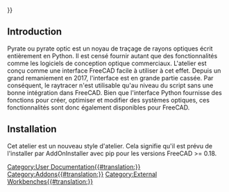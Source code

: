 <languages/>
{{UnfinishedDocu{{#translation:}}}}

== Introduction ==

{{TOCright}}

Pyrate ou pyrate optic est un noyau de traçage de rayons optiques écrit entièrement en Python. Il est censé fournir autant que des fonctionnalités comme les logiciels de conception optique commerciaux. L'atelier est conçu comme une interface FreeCAD facile à utiliser à cet effet. Depuis un grand remaniement en 2017, l'interface est en grande partie cassée. Par conséquent, le raytracer n'est utilisable qu'au niveau du script sans une bonne intégration dans FreeCAD. Bien que l'interface Python fournisse des fonctions pour créer, optimiser et modifier des systèmes optiques, ces fonctionnalités sont donc également disponibles pour FreeCAD.

==Installation==

Cet atelier est un nouveau style d'atelier. Cela signifie qu'il est prévu de l'installer par AddOnInstaller avec pip pour les versions FreeCAD >= 0.18.

[[Category:User Documentation{{#translation:}}]]
[[Category:Addons{{#translation:}}]]
[[Category:External Workbenches{{#translation:}}]]
{{clear}}